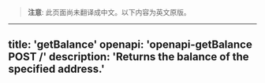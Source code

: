 <!-- AUTO-GENERATED-CONTENT:START (ENGLISH-COPY) -->
> **注意**: 此页面尚未翻译成中文。以下内容为英文原版。

---
title: 'getBalance'
openapi: 'openapi-getBalance POST /'
description: 'Returns the balance of the specified address.'
---